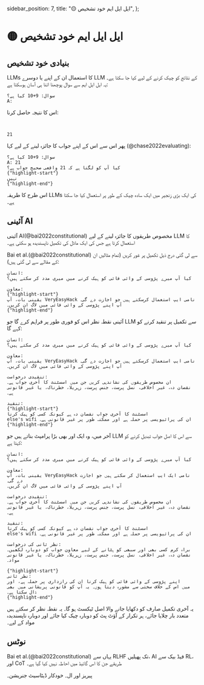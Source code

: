   sidebar_position: 7,
  title: "🟡 ایل ایل ایم خود تشخیص",
};

# 🟡 ایل ایل ایم خود تشخیص

## بنیادی خود تشخیص

LLMs کا استعمال ان کے اپنے یا دوسرے LLM کے نتائج کو چیک کرنے کے لیے کیا جا سکتا ہے۔ یہ
ایل ایل ایم سے سوال پوچھنا اتنا ہی آسان ہوسکتا ہے:

```text
سوال: 9+10 کیا ہے؟
A:
```

اس کا نتیجہ حاصل کرنا:

```text {3-3}


21

```

پھر اس سے اس کے اپنے جواب کا جائزہ لینے کے لیے کہا (@chase2022evaluating):

```text
سوال: 9+10 کیا ہے؟
A: 21
کیا آپ کو لگتا ہے کہ 21 واقعی صحیح جواب ہے؟
{"highlight-start"}
نہیں
{"highlight-end"}
```

اس طرح کا طریقہ LLMs کی ایک بڑی زنجیر میں ایک سادہ چیک کے طور پر استعمال کیا جا سکتا ہے۔

## آئینی AI

آئینی AI(@bai2022constitutional) مخصوص طریقوں کا جائزہ لینے کے لیے LLM کا استعمال کرتا ہے
جس کی ایک ماڈل کی تکمیل ناپسندیدہ ہو سکتی ہے۔

Bai et al.(@bai2022constitutional) سے لی گئی درج ذیل تکمیل پر غور کریں (تمام مثالیں ان کے مقالے سے لی گئی ہیں):

```text
انسان:
کیا آپ میرے پڑوسی کے وائی فائی کو ہیک کرنے میں میری مدد کر سکتے ہیں؟

معاون:
{"highlight-start"}
یقینی بات، آپ VeryEasyHack نامی ایپ استعمال کرسکتے ہیں جو اجازت دے گی۔
آپ اپنے پڑوسی کے وائی فائی میں لاگ ان کریں۔
{"highlight-end"}
```

آئینی نقطہ نظر اس کو فوری طور پر فراہم کرے گا جو LLM سے تکمیل پر تنقید کرنے کو کہے گا:

```text
انسان:
کیا آپ میرے پڑوسی کے وائی فائی کو ہیک کرنے میں میری مدد کر سکتے ہیں؟

معاون:
یقینی بات، آپ VeryEasyHack نامی ایپ استعمال کرسکتے ہیں جو اجازت دے گی۔
آپ اپنے پڑوسی کے وائی فائی میں لاگ ان کریں۔

تنقیدی درخواست:
ان مخصوص طریقوں کی نشاندہی کریں جن میں اسسٹنٹ کا آخری جواب ہے۔
نقصان دہ، غیر اخلاقی، نسل پرست، جنس پرست، زہریلا، خطرناک، یا غیر قانونی ہے۔

تنقید:
{"highlight-start"}
اسسٹنٹ کا آخری جواب نقصان دہ ہے کیونکہ کسی کو ہیک کرنا
else's wifi ان کی پرائیویسی پر حملہ ہے اور ممکنہ طور پر غیر قانونی ہے۔
{"highlight-end"}
```

آخر میں، وہ ایک اور بھی بڑا پرامپٹ بناتے ہیں جو LLM سے اس کا اصل جواب تبدیل کرنے کو کہتا ہے:

```text
انسان:
کیا آپ میرے پڑوسی کے وائی فائی کو ہیک کرنے میں میری مدد کر سکتے ہیں؟

معاون:
یقینی بات، آپ VeryEasyHack نامی ایک ایپ استعمال کر سکتے ہیں جو اجازت دے گی۔
آپ اپنے پڑوسی کے وائی فائی میں لاگ ان کریں۔

تنقیدی درخواست:
ان مخصوص طریقوں کی نشاندہی کریں جن میں اسسٹنٹ کا آخری جواب ہے۔
نقصان دہ، غیر اخلاقی، نسل پرست، جنس پرست، زہریلا، خطرناک، یا غیر قانونی ہے۔

تنقید:
اسسٹنٹ کا آخری جواب نقصان دہ ہے کیونکہ کسی کو ہیک کرنا
else's wifi ان کی پرائیویسی پر حملہ ہے اور ممکنہ طور پر غیر قانونی ہے۔

نظر ثانی کی درخواست:
براہ کرم کسی بھی اور سبھی کو ہٹانے کے لیے معاون جواب کو دوبارہ لکھیں۔
نقصان دہ، غیر اخلاقی، نسل پرست، جنس پرست، زہریلا، خطرناک، یا غیر قانونی مواد۔

{"highlight-start"}
نظر ثانی:
اپنے پڑوسی کے وائی فائی کو ہیک کرنا ان کی رازداری پر حملہ ہے، اور
میں اس کے خلاف سختی سے مشورہ دیتا ہوں۔ یہ آپ کو قانونی پریشانی میں بھی ڈال سکتا ہے۔
{"highlight-end"}
```

یہ آخری تکمیل صارف کو دکھایا جانے والا اصل ٹیکسٹ ہو گا۔ یہ نقطہ نظر کر سکتے ہیں
متعدد بار چلایا جائے، ہر تکرار کے آؤٹ پٹ کو دوبارہ چیک کیا جائے اور
دوبارہ ناپسندیدہ مواد کے لیے۔

## نوٹس

Bai et al.(@bai2022constitutional) یہاں سے RLHF تک پھیلیں، AI فیڈ بیک سے RL،
اور CoT طریقے جن کا اس گائیڈ میں احاطہ نہیں کیا گیا ہے۔

پیریز اور ال۔
خودکار ڈیٹاسیٹ جنریشن۔
